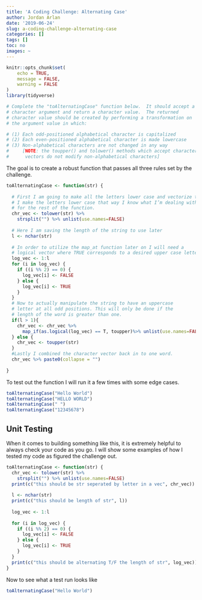 ```yaml
---
title: 'A Coding Challenge: Alternating Case'
author: Jordan Arlan
date: '2019-06-24'
slug: a-coding-challenge-alternating-case
categories: []
tags: []
toc: no
images: ~
---
```



```r
knitr::opts_chunk$set(
	echo = TRUE,
	message = FALSE,
	warning = FALSE
)
library(tidyverse)
```

```r

# Complete the "toAlternatingCase" function below.  It should accept a
# character argument and return a character value.  The returned
# character value should be created by performing a transformation on
# the argument value in which:

# (1) Each odd-positioned alphabetical character is capitalized
# (2) Each even-positioned alphabetical character is made lowercase
# (3) Non-alphabetical characters are not changed in any way
#     [NOTE: the toupper() and tolower() methods which accept character
#      vectors do not modify non-alphabetical characters]

```

The goal is to create a robust function that passes all three rules set by the challenge. 

```r

toAlternatingCase <- function(str) {
  
  # First I am going to make all the letters lower case and vectorize the word. 
  # I make the letters lower case that way I know what I’m dealing with 
  # for the rest of the function.
  chr_vec <- tolower(str) %>%
    strsplit("") %>% unlist(use.names=FALSE)
  
  # Here I am saving the length of the string to use later
  l <- nchar(str)
  
  # In order to utilize the map_at function later on I will need a 
  # logical vector where TRUE corresponds to a desired upper case letter
  log_vec <- 1:l
  for (i in log_vec) {
    if ((i %% 2) == 0) {
      log_vec[i] <- FALSE
    } else {
      log_vec[i] <- TRUE
    }
  }
  # Now to actually manipulate the string to have an uppercase
  # letter at all odd positions. This will only be done if the 
  # length of the word is greater than one. 
  if(l > 1){
    chr_vec <- chr_vec %>% 
      map_if(as.logical(log_vec) == T, toupper)%>% unlist(use.names=FALSE)
  } else {
    chr_vec <- toupper(str)
  }
  #Lastly I combined the character vector back in to one word.
  chr_vec %>% paste0(collapse = "")
  
}
```
To test out the function I will run it a few times with some edge cases. 

```r
toAlternatingCase("Hello World")
toAlternatingCase("HELLO WORLD")
toAlternatingCase(" ")
toAlternatingCase("12345678")

```
## Unit Testing 

When it comes to building something like this, it is extremely helpful to always check your code as you go. I will show some examples of how I tested my code as figured the challenge out. 


```r
toAlternatingCase <- function(str) {
  chr_vec <- tolower(str) %>%
    strsplit("") %>% unlist(use.names=FALSE)
  print(c("this should be str seperated by letter in a vec", chr_vec))
  
  l <- nchar(str)
  print(c("this should be length of str", l))
  
  log_vec <- 1:l
  
  for (i in log_vec) {
    if ((i %% 2) == 0) {
      log_vec[i] <- FALSE
    } else {
      log_vec[i] <- TRUE
    }
  }
  print(c("this should be alternating T/F the length of str", log_vec))
}
```
Now to see what a test run looks like
```r
toAlternatingCase("Hello World")
```

